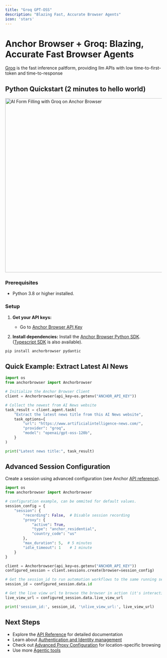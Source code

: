 ```yaml
---
title: "Groq GPT-OSS"
description: "Blazing Fast, Accurate Browser Agents"
icon: 'stars'
---
```


# Anchor Browser + Groq: Blazing, Accurate Fast Browser Agents
[Groq](https://groq.com/) is the fast inference paltform, providing llm APIs with low time-to-first-token and time-to-response

## Python Quickstart (2 minutes to hello world)

<img
  className="hidden dark:block mx-auto"
  src="/images/groq-anchor-playground.png"
  alt="AI Form Filling with Groq on Anchor Browser"
  width="560"
/>

### Prerequisites
 - Python 3.8 or higher installed.

### Setup

1. **Get your API keys:**
   - Go to [Anchor Browser API Key](https://app.anchorbrowser.io/api-keys?utm_source=groq)

2. **Install dependencies:**
Install the [Anchor Browser Python SDK](https://docs.anchorbrowser.io/quickstart/use-via-sdk?utm_source=groq). ([Typescript SDK](https://docs.anchorbrowser.io/quickstart/use-via-sdk?utm_source=groq) is also available).
```bash
pip install anchorbrowser pydantic
```

## Quick Example: Extract Latest AI News

```python python
import os
from anchorbrowser import Anchorbrowser

# Initialize the Anchor Browser Client
client = Anchorbrowser(api_key=os.getenv("ANCHOR_API_KEY"))

# Collect the newest from AI News website
task_result = client.agent.task(
    "Extract the latest news title from this AI News website",
    task_options={
        "url": "https://www.artificialintelligence-news.com/",
        "provider": "groq",
        "model": "openai/gpt-oss-120b",
    }
)

print("Latest news title:", task_result)

```

## Advanced Session Configuration
Create a session using advanced configuration (see Anchor [API reference](https://docs.anchorbrowser.io/api-reference/browser-sessions/start-browser-session?utm_source=groq)).

```python python
import os
from anchorbrowser import Anchorbrowser

# configuration example, can be ommited for default values.
session_config = {
    "session": {
        "recording": False,  # Disable session recording
        "proxy": {
            "active": True,
            "type": "anchor_residential",
            "country_code": "us"
        },
        "max_duration": 5,  # 5 minutes
        "idle_timeout": 1    # 1 minute
    }
}

client = Anchorbrowser(api_key=os.getenv("ANCHOR_API_KEY"))
configured_session = client.sessions.create(browser=session_config)

# Get the session_id to run automation workflows to the same running session.
session_id = configured_session.data.id

# Get the live view url to browse the browser in action (it's interactive!).
live_view_url = configured_session.data.live_view_url

print('session_id:', session_id, '\nlive_view_url:', live_view_url)
```

## Next Steps

- Explore the [API Reference](https://docs.anchorbrowser.io/api-reference?utm_source=groq) for detailed documentation
- Learn about [Authentication and Identity management](https://docs.anchorbrowser.io/essentials/authentication-and-identity?utm_source=groq)
- Check out [Advanced Proxy Configuration](https://docs.anchorbrowser.io/advanced/proxy?utm_source=groq) for location-specific browsing
- Use more [Agentic tools](https://docs.anchorbrowser.io/agentic-browser-control?utm_source=groq)

